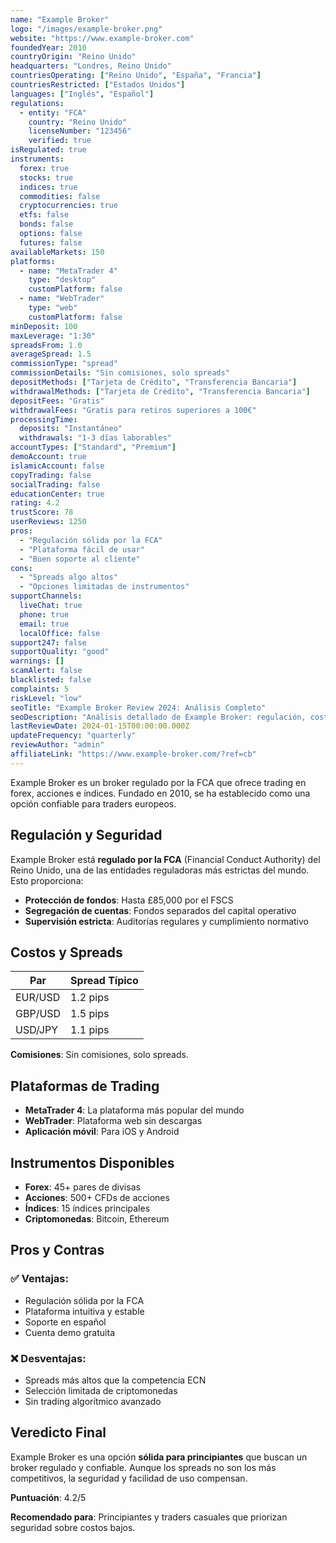 ```yaml
---
name: "Example Broker"
logo: "/images/example-broker.png"
website: "https://www.example-broker.com"
foundedYear: 2010
countryOrigin: "Reino Unido"
headquarters: "Londres, Reino Unido"
countriesOperating: ["Reino Unido", "España", "Francia"]
countriesRestricted: ["Estados Unidos"]
languages: ["Inglés", "Español"]
regulations:
  - entity: "FCA"
    country: "Reino Unido"
    licenseNumber: "123456"
    verified: true
isRegulated: true
instruments:
  forex: true
  stocks: true
  indices: true
  commodities: false
  cryptocurrencies: true
  etfs: false
  bonds: false
  options: false
  futures: false
availableMarkets: 150
platforms:
  - name: "MetaTrader 4"
    type: "desktop"
    customPlatform: false
  - name: "WebTrader"
    type: "web"  
    customPlatform: false
minDeposit: 100
maxLeverage: "1:30"
spreadsFrom: 1.0
averageSpread: 1.5
commissionType: "spread"
commissionDetails: "Sin comisiones, solo spreads"
depositMethods: ["Tarjeta de Crédito", "Transferencia Bancaria"]
withdrawalMethods: ["Tarjeta de Crédito", "Transferencia Bancaria"]  
depositFees: "Gratis"
withdrawalFees: "Gratis para retiros superiores a 100€"
processingTime:
  deposits: "Instantáneo"
  withdrawals: "1-3 días laborables"
accountTypes: ["Standard", "Premium"]
demoAccount: true
islamicAccount: false
copyTrading: false
socialTrading: false
educationCenter: true
rating: 4.2
trustScore: 78
userReviews: 1250
pros:
  - "Regulación sólida por la FCA"
  - "Plataforma fácil de usar"
  - "Buen soporte al cliente"
cons:
  - "Spreads algo altos"
  - "Opciones limitadas de instrumentos"
supportChannels:
  liveChat: true
  phone: true
  email: true
  localOffice: false
support247: false
supportQuality: "good"
warnings: []
scamAlert: false
blacklisted: false
complaints: 5
riskLevel: "low"
seoTitle: "Example Broker Review 2024: Análisis Completo"
seoDescription: "Análisis detallado de Example Broker: regulación, costos, plataformas y más. Descubre si es el broker adecuado para ti."
lastReviewDate: 2024-01-15T00:00:00.000Z
updateFrequency: "quarterly"
reviewAuthor: "admin"
affiliateLink: "https://www.example-broker.com/?ref=cb"
---
```


Example Broker es un broker regulado por la FCA que ofrece trading en forex, acciones e índices. Fundado en 2010, se ha establecido como una opción confiable para traders europeos.

## Regulación y Seguridad

Example Broker está **regulado por la FCA** (Financial Conduct Authority) del Reino Unido, una de las entidades reguladoras más estrictas del mundo. Esto proporciona:

- **Protección de fondos**: Hasta £85,000 por el FSCS
- **Segregación de cuentas**: Fondos separados del capital operativo
- **Supervisión estricta**: Auditorías regulares y cumplimiento normativo

## Costos y Spreads  

| Par | Spread Típico |
|-----|---------------|
| EUR/USD | 1.2 pips |
| GBP/USD | 1.5 pips |
| USD/JPY | 1.1 pips |

**Comisiones**: Sin comisiones, solo spreads.

## Plataformas de Trading

- **MetaTrader 4**: La plataforma más popular del mundo
- **WebTrader**: Plataforma web sin descargas
- **Aplicación móvil**: Para iOS y Android

## Instrumentos Disponibles

- **Forex**: 45+ pares de divisas
- **Acciones**: 500+ CFDs de acciones
- **Índices**: 15 índices principales
- **Criptomonedas**: Bitcoin, Ethereum

## Pros y Contras

### ✅ Ventajas:
- Regulación sólida por la FCA
- Plataforma intuitiva y estable
- Soporte en español
- Cuenta demo gratuita

### ❌ Desventajas:
- Spreads más altos que la competencia ECN
- Selección limitada de criptomonedas
- Sin trading algorítmico avanzado

## Veredicto Final

Example Broker es una opción **sólida para principiantes** que buscan un broker regulado y confiable. Aunque los spreads no son los más competitivos, la seguridad y facilidad de uso compensan.

**Puntuación**: 4.2/5

**Recomendado para**: Principiantes y traders casuales que priorizan seguridad sobre costos bajos.
